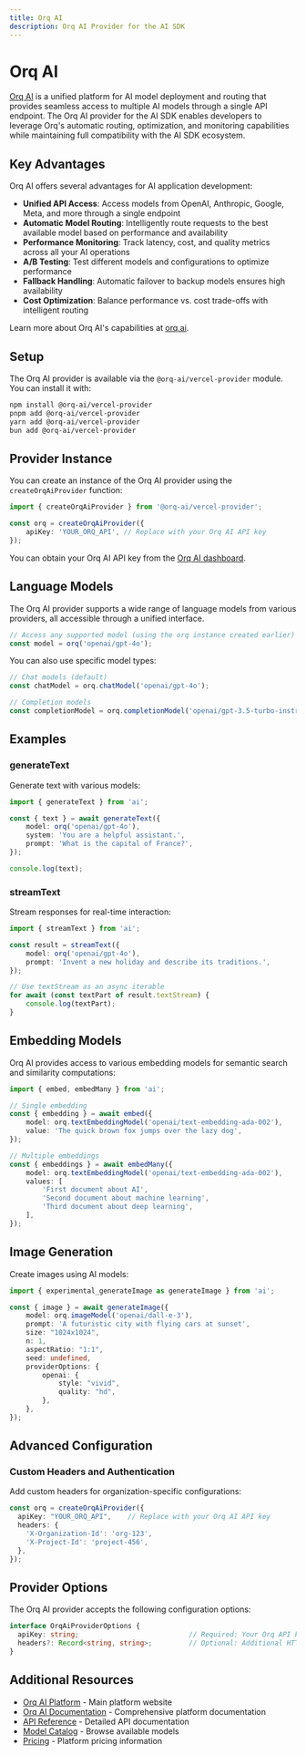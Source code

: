 ```yaml
---
title: Orq AI
description: Orq AI Provider for the AI SDK
---
```


# Orq AI

[Orq AI](https://orq.ai) is a unified platform for AI model deployment and routing that provides seamless access to multiple AI models through a single API endpoint. The Orq AI provider for the AI SDK enables developers to leverage Orq's automatic routing, optimization, and monitoring capabilities while maintaining full compatibility with the AI SDK ecosystem.

## Key Advantages

Orq AI offers several advantages for AI application development:

- **Unified API Access**: Access models from OpenAI, Anthropic, Google, Meta, and more through a single endpoint
- **Automatic Model Routing**: Intelligently route requests to the best available model based on performance and availability
- **Performance Monitoring**: Track latency, cost, and quality metrics across all your AI operations
- **A/B Testing**: Test different models and configurations to optimize performance
- **Fallback Handling**: Automatic failover to backup models ensures high availability
- **Cost Optimization**: Balance performance vs. cost trade-offs with intelligent routing

Learn more about Orq AI's capabilities at [orq.ai](https://orq.ai).

## Setup

The Orq AI provider is available via the `@orq-ai/vercel-provider` module. You can install it with:

```bash
npm install @orq-ai/vercel-provider
pnpm add @orq-ai/vercel-provider
yarn add @orq-ai/vercel-provider
bun add @orq-ai/vercel-provider
```

## Provider Instance

You can create an instance of the Orq AI provider using the `createOrqAiProvider` function:

```ts
import { createOrqAiProvider } from '@orq-ai/vercel-provider';

const orq = createOrqAiProvider({
    apiKey: 'YOUR_ORQ_API', // Replace with your Orq AI API key
});
```

You can obtain your Orq AI API key from the [Orq AI dashboard](https://my.orq.ai/).

## Language Models

The Orq AI provider supports a wide range of language models from various providers, all accessible through a unified interface.

```ts
// Access any supported model (using the orq instance created earlier)
const model = orq('openai/gpt-4o');
```

You can also use specific model types:

```ts
// Chat models (default)
const chatModel = orq.chatModel('openai/gpt-4o');

// Completion models
const completionModel = orq.completionModel('openai/gpt-3.5-turbo-instruct');
```

## Examples

### generateText

Generate text with various models:

```ts
import { generateText } from 'ai';

const { text } = await generateText({
    model: orq('openai/gpt-4o'),
    system: 'You are a helpful assistant.',
    prompt: 'What is the capital of France?',
});

console.log(text);
```

### streamText

Stream responses for real-time interaction:

```ts
import { streamText } from 'ai';

const result = streamText({
    model: orq('openai/gpt-4o'),
    prompt: 'Invent a new holiday and describe its traditions.',
});

// Use textStream as an async iterable
for await (const textPart of result.textStream) {
    console.log(textPart);
}
```

## Embedding Models

Orq AI provides access to various embedding models for semantic search and similarity computations:

```ts
import { embed, embedMany } from 'ai';

// Single embedding
const { embedding } = await embed({
    model: orq.textEmbeddingModel('openai/text-embedding-ada-002'),
    value: 'The quick brown fox jumps over the lazy dog',
});

// Multiple embeddings
const { embeddings } = await embedMany({
    model: orq.textEmbeddingModel('openai/text-embedding-ada-002'),
    values: [
        'First document about AI',
        'Second document about machine learning',
        'Third document about deep learning',
    ],
});
```

## Image Generation

Create images using AI models:

```ts
import { experimental_generateImage as generateImage } from 'ai';

const { image } = await generateImage({
    model: orq.imageModel('openai/dall-e-3'),
    prompt: 'A futuristic city with flying cars at sunset',
    size: "1024x1024",
    n: 1,
    aspectRatio: "1:1",
    seed: undefined,
    providerOptions: {
        openai: {
            style: "vivid",
            quality: "hd",
        },
    },
});
```

## Advanced Configuration

### Custom Headers and Authentication

Add custom headers for organization-specific configurations:

```ts
const orq = createOrqAiProvider({
  apiKey: "YOUR_ORQ_API",    // Replace with your Orq AI API key
  headers: {
    'X-Organization-Id': 'org-123',
    'X-Project-Id': 'project-456',
  },
});
```

## Provider Options

The Orq AI provider accepts the following configuration options:

```ts
interface OrqAiProviderOptions {
  apiKey: string;                           // Required: Your Orq API key
  headers?: Record<string, string>;         // Optional: Additional HTTP headers
}
```

## Additional Resources

- [Orq AI Platform](https://orq.ai) - Main platform website
- [Orq AI Documentation](https://docs.orq.ai) - Comprehensive platform documentation
- [API Reference](https://docs.orq.ai/docs/introduction) - Detailed API documentation
- [Model Catalog](https://docs.orq.ai/docs/proxy) - Browse available models
- [Pricing](https://orq.ai/pricing) - Platform pricing information
